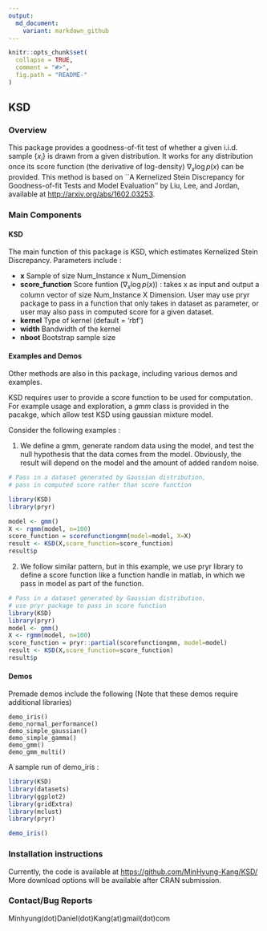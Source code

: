 ```yaml
---
output:
  md_document:
    variant: markdown_github
---
```



<!-- README.md is generated from README.Rmd. Please edit that file -->

```r
knitr::opts_chunk$set(
  collapse = TRUE,
  comment = "#>",
  fig.path = "README-"
)
```

## KSD

### Overview
This package provides a goodness-of-fit test of whether a given i.i.d. sample $\{x_i\}$ is drawn from a given distribution. It works for any distribution once its score function (the derivative of log-density) $\nabla_x \log p(x)$ can be provided. This method is based on ``A Kernelized Stein Discrepancy for Goodness-of-fit Tests and Model Evaluation'' by Liu, Lee, and Jordan, available at <http://arxiv.org/abs/1602.03253>. 

### Main Components

#### KSD
The main function of this package is KSD, which estimates Kernelized Stein Discrepancy.
Parameters include : 

 - **x**   Sample of size Num\_Instance x Num\_Dimension
 - **score\_function**   Score funtion ($\nabla_x \log p(x)$) : takes x as input and output a column vector of size Num\_Instance X Dimension. User may use pryr package to pass in a function that only takes in dataset as parameter, or user may also pass in computed score for a given dataset.
 - **kernel**   Type of kernel (default = 'rbf')
 - **width**   Bandwidth of the kernel
 - **nboot**   Bootstrap sample size
 
#### Examples and Demos
Other methods are also in this package, including various demos and examples. 

KSD requires user to provide a score function to be used for computation.
For example usage and exploration, a *gmm* class is provided in the pacakge, which allow test KSD using gaussian mixture model.

Consider the following examples : 

1. We define a gmm, generate random data using the model, and test the null hypothesis
that the data comes from the model. Obviously, the result will depend on the model and the amount of added random noise.

```r
# Pass in a dataset generated by Gaussian distribution,
# pass in computed score rather than score function

library(KSD)
library(pryr)

model <- gmm()
X <- rgmm(model, n=100)
score_function = scorefunctiongmm(model=model, X=X)
result <- KSD(X,score_function=score_function)
result$p
```

2. We follow similar pattern, but in this example, we use pryr library to 
define a score function like a function handle in matlab, in which we pass in model
as part of the function.

```r
# Pass in a dataset generated by Gaussian distribution,
# use pryr package to pass in score function
library(KSD)
library(pryr)
model <- gmm()
X <- rgmm(model, n=100)
score_function = pryr::partial(scorefunctiongmm, model=model)
result <- KSD(X,score_function=score_function)
result$p
```


#### Demos
Premade demos include the following (Note that these demos require additional libraries) 

```
demo_iris()
demo_normal_performance()
demo_simple_gaussian()
demo_simple_gamma()
demo_gmm()
demo_gmm_multi()
```

A sample run of demo_iris : 

```r
library(KSD)
library(datasets)
library(ggplot2)
library(gridExtra)
library(mclust)
library(pryr)

demo_iris()
```


### Installation instructions
Currently, the code is available at <https://github.com/MinHyung-Kang/KSD/>
More download options will be available after CRAN submission.


### Contact/Bug Reports
Minhyung(dot)Daniel(dot)Kang(at)gmail(dot)com

